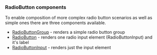 ### RadioButton components

To enable composition of more complex radio button scenarios as well as simple ones there are three components available.

- [RadioButtonGroup](/docs/component-system-radiobutton-radiobuttongroup--docs) - renders a simple radio button group
- [RadioButton](/docs/component-system-radiobutton-radiobutton--docs) - renders one radio input element (RadioButtonInput) and it's label
- [RadioButtonInput](/docs/component-system-radiobutton-radiobuttoninput--docs) - renders just the input element
